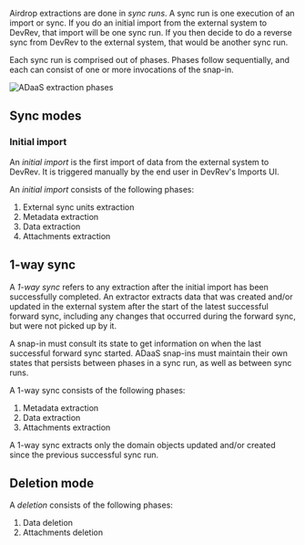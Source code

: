 Airdrop extractions are done in _sync runs_. A sync run is one execution of an import or sync. If you do an initial import from
the external system to DevRev, that import will be one sync run. If you then decide to do a reverse sync from DevRev to
the external system, that would be another sync run.

Each sync run is comprised out of phases. Phases follow sequentially, and each can consist of one or more invocations
of the snap-in.

![ADaaS extraction phases](../../img/adaas/adaas-extraction-phases.svg)

## Sync modes

### Initial import

An _initial import_ is the first import of data from the external system to DevRev.
It is triggered manually by the end user in DevRev's Imports UI.

An _initial import_ consists of the following phases:
1. External sync units extraction
2. Metadata extraction
3. Data extraction
4. Attachments extraction

## 1-way sync

A _1-way sync_ refers to any extraction after the initial import has been successfully completed.
An extractor extracts data that was created and/or updated in the external system
after the start of the latest successful forward sync, including any changes that occurred during the
forward sync, but were not picked up by it.

A snap-in must consult its state to get information on when the last successful forward sync started. ADaaS snap-ins
must maintain their own states that persists between phases in a sync run, as well as between sync runs.

A 1-way sync consists of the following phases:
1. Metadata extraction
2. Data extraction
3. Attachments extraction

A 1-way sync extracts only the domain objects updated and/or created since the previous successful sync run.


## Deletion mode

A _deletion_ consists of the following phases:
1. Data deletion
2. Attachments deletion

